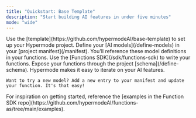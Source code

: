 ```yaml
---
title: "Quickstart: Base Template"
description: "Start building AI features in under five minutes"
mode: "wide"
---
```


<Steps>
  <Step title="Clone the Base Template">
    Use the [template](https://github.com/hypermodeAI/base-template) to set up your Hypermode project.
  </Step>
  <Step title="Set Up Your Manifest">
    Define your [AI models](/define-models) in your [project manifest](/manifest). You'll reference these model definitions in your functions.
  </Step>
  <Step title="Write Your Functions">
    Use the [Functions SDK](/sdk/functions-sdk) to write your functions. Expose your functions through the project [schema](/define-schema).
  </Step>
  <Step title="Iterate">
    Hypermode makes it easy to iterate on your AI features.

    Want to try a new model? Add a new entry to your manifest and update your function. It's that easy!

  </Step>
</Steps>

<Tip>
  For inspiration on getting started, reference the [examples in the Function
  SDK repo](https://github.com/hypermodeAI/functions-as/tree/main/examples).
</Tip>
